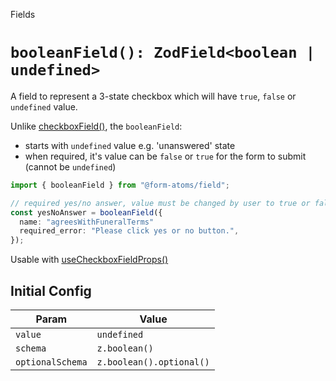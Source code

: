
<Meta title="fields/booleanField" of={BooleanFieldStories} />

<hgroup>

<p class="category">Fields</p>

# `booleanField(): ZodField<boolean | undefined>`

A field to represent a 3-state checkbox which will have `true`, `false` or `undefined` value.

</hgroup>

Unlike [checkboxField()](?path=/docs/fields-checkboxfield--docs), the `booleanField`:

- starts with `undefined` value e.g. 'unanswered' state
- when required, it's value can be `false` or `true` for the form to submit (cannot be `undefined`)

```ts
import { booleanField } from "@form-atoms/field";

// required yes/no answer, value must be changed by user to true or false
const yesNoAnswer = booleanField({
  name: "agreesWithFuneralTerms"
  required_error: "Please click yes or no button.",
});
```

Usable with [useCheckboxFieldProps()](?path=/docs/hooks-usecheckboxfieldprops--docs)

## Initial Config

| Param            | Value                    |
| ---------------- | ------------------------ |
| `value`          | `undefined`              |
| `schema`         | `z.boolean()`            |
| `optionalSchema` | `z.boolean().optional()` |

<Stories />
